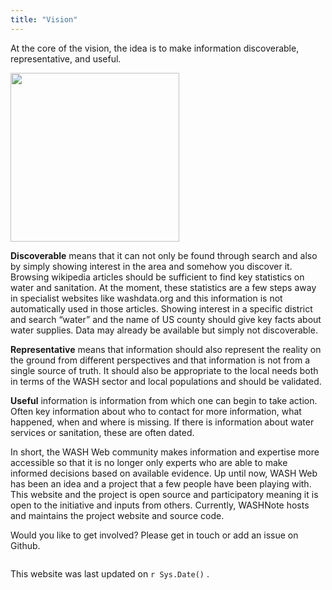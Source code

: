 ```yaml
---
title: "Vision"
---
```


At the core of the vision, the idea is to make information discoverable, representative, and useful.

![](images/Screen%20Shot%202023-06-27%20at%2011.12.19%20AM.png){fig-align="center" width="270"}

**Discoverable** means that it can not only be found through search and also by simply showing interest in the area and somehow you discover it. Browsing wikipedia articles should be sufficient to find key statistics on water and sanitation. At the moment, these statistics are a few steps away in specialist websites like washdata.org and this information is not automatically used in those articles. Showing interest in a specific district and search "water" and the name of US county should give key facts about water supplies. Data may already be available but simply not discoverable.

**Representative** means that information should also represent the reality on the ground from different perspectives and that information is not from a single source of truth. It should also be appropriate to the local needs both in terms of the WASH sector and local populations and should be validated.

**Useful** information is information from which one can begin to take action. Often key information about who to contact for more information, what happened, when and where is missing. If there is information about water services or sanitation, these are often dated.

In short, the WASH Web community makes information and expertise more accessible so that it is no longer only experts who are able to make informed decisions based on available evidence. Up until now, WASH Web has been an idea and a project that a few people have been playing with. This website and the project is open source and participatory meaning it is open to the initiative and inputs from others. Currently, WASHNote hosts and maintains the project website and source code.

Would you like to get involved? Please get in touch or add an issue on Github.

```r

```

This website was last updated on `r Sys.Date()` .
